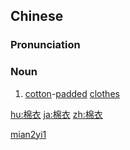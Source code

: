 ==Chinese==
{{zh-forms}}

===Pronunciation===
{{zh-pron
|m=miányī
|c=min4 ji1
|cat=n
}}

===Noun===
{{zh-noun|mw=件}}

# [[cotton]]-[[padded]] [[clothes]]

[[Category:Elementary Mandarin|mian2yi1]]

[[hu:棉衣]]
[[ja:棉衣]]
[[zh:棉衣]]
